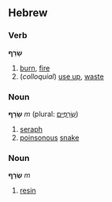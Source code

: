 ==Hebrew==
===Verb===
'''שָׂרַף'''

# [[burn]], [[fire]]
# (''colloquial'') [[use up]], [[waste]]

===Noun===
'''שָׂרָף''' ''m'' (plural: [[שרפים|שְׂרָפִים]])

# [[seraph]]
# [[poinsonous]] [[snake]]<!-- wikified as separate words since not an idiomatic phrase -->

===Noun===
'''שְׂרָף''' ''m''

# [[resin]]